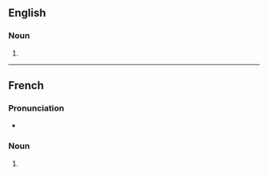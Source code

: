 ==English==

===Noun===
{{head|en|noun form}}

# {{plural of|en|intonation}}

----

==French==

===Pronunciation===
* {{audio|fr|LL-Q150 (fra)-WikiLucas00-intonations.wav|Audio}}

===Noun===
{{head|fr|noun form|g=f}}

# {{plural of|fr|intonation}}